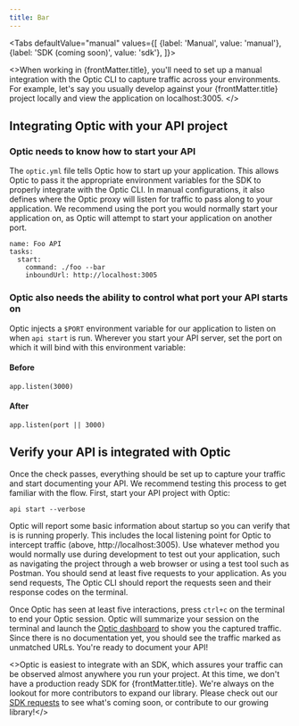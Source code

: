 ```yaml
---
title: Bar
---
```



<Tabs
  defaultValue="manual"
  values={[
    {label: 'Manual', value: 'manual'},
    {label: 'SDK (coming soon)', value: 'sdk'},
  ]}>

<TabItem value="manual">

<>When working in {frontMatter.title}, you'll need to set up a manual integration with the Optic CLI to capture traffic across your environments. For example, let's say you usually develop against your {frontMatter.title} project locally and view the application on localhost:3005. </>


## Integrating Optic with your API project

### Optic needs to know how to start your API

The `optic.yml` file tells Optic how to start up your application. This allows Optic to pass it the appropriate environment variables for the SDK to properly integrate with the Optic CLI. In manual configurations, it also defines where the Optic proxy will listen for traffic to pass along to your application. We recommend using the port you would normally start your application on, as Optic will attempt to start your application on another port.

```
name: Foo API
tasks:
  start:
    command: ./foo --bar
    inboundUrl: http://localhost:3005
```

### Optic also needs the ability to control what port your API starts on

Optic injects a `$PORT` environment variable for our application to listen on when `api start` is run. Wherever you start your API server, set the port on which it will bind with this environment variable:

#### Before
```
app.listen(3000)
```

#### After
```
app.listen(port || 3000)
```

## Verify your API is integrated with Optic

Once the check passes, everything should be set up to capture your traffic and start documenting your API. We recommend testing this process to get familiar with the flow. First, start your API project with Optic:

`api start --verbose`

Optic will report some basic information about startup so you can verify that is is running properly. This includes the local listening point for Optic to intercept traffic (above, http://localhost:3005). Use whatever method you would normally use during development to test out your application, such as navigating the project through a web browser or using a test tool such as Postman. You should send at least five requests to your application. As you send requests, The Optic CLI should report the requests seen and their response codes on the terminal.

Once Optic has seen at least five interactions, press `ctrl+c` on the terminal to end your Optic session. Optic will summarize your session on the terminal and launch the [Optic dashboard](http://localhost:34444/apis/1/diffs) to show you the captured traffic. Since there is no documentation yet, you should see the traffic marked as unmatched URLs. You're ready to document your API!
</TabItem>

<TabItem value="sdk">

<>Optic is easiest to integrate with an SDK, which assures your traffic can be observed almost anywhere you run your project. At this time, we don't have a production ready SDK for {frontMatter.title}. We're always on the lookout for more contributors to expand our library. Please check out our [SDK requests]() to see what's coming soon, or contribute to our growing library!</>

</TabItem>

</Tabs>

<GetHelp/>